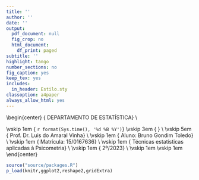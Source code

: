 ```yaml
---
title: ''
author: ''
date: ''
output:
  pdf_document: null
  fig_crop: no
  html_document:
    df_print: paged
subtitle: ''
highlight: tango
number_sections: no
fig_caption: yes
keep_tex: yes
includes:
  in_header: Estilo.sty
classoption: a4paper
always_allow_html: yes
---
```

  
  
\begin{center}
{\Large
  DEPARTAMENTO DE ESTATÍSTICA} \\
\vspace{0.5cm}
\begin{figure}[!t]
\centering
\includegraphics[width=9cm, keepaspectratio]{logo-UnB.eps}
\end{figure}
\vskip 1em
{\large
  `r format(Sys.time(), '%d %B %Y')`}
\vskip 3em
{\LARGE
  \textbf{Dia 1}} \\
\vskip 5em
{\Large
  Prof. Dr. Luis do Amaral Vinha} \\
\vskip 1em
{\Large
  Aluno: Bruno Gondim Toledo} \\
\vskip 1em
{\Large
  Matrícula: 15/0167636} \\
\vskip 1em
{\Large
  Técnicas estatísticas aplicadas à Psicometria} \\
\vskip 1em
{\Large
  2º/2023} \\
\vskip 1em
\vskip 1em
\end{center}

\newpage

```r
source("source/packages.R")
p_load(knitr,ggplot2,reshape2,gridExtra)
```

